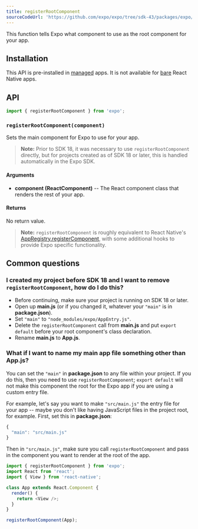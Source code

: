 ```yaml
---
title: registerRootComponent
sourceCodeUrl: 'https://github.com/expo/expo/tree/sdk-43/packages/expo/src/launch'
---
```



This function tells Expo what component to use as the root component for your app.

<PlatformsSection android emulator ios simulator web />

## Installation

This API is pre-installed in [managed](../../../introduction/managed-vs-bare.mdx#managed-workflow) apps. It is not available for [bare](../../../introduction/managed-vs-bare.mdx#bare-workflow) React Native apps.

## API

```js
import { registerRootComponent } from 'expo';
```

### `registerRootComponent(component)`

Sets the main component for Expo to use for your app.

> **Note:** Prior to SDK 18, it was necessary to use `registerRootComponent` directly, but for projects created as of SDK 18 or later, this is handled automatically in the Expo SDK.

#### Arguments

- **component (ReactComponent)** -- The React component class that renders the rest of your app.

#### Returns

No return value.

> **Note:** `registerRootComponent` is roughly equivalent to React Native's [AppRegistry.registerComponent](https://reactnative.dev/docs/appregistry.html), with some additional hooks to provide Expo specific functionality.

## Common questions

### I created my project before SDK 18 and I want to remove `registerRootComponent`, how do I do this?

- Before continuing, make sure your project is running on SDK 18 or later.
- Open up **main.js** (or if you changed it, whatever your `"main"` is in **package.json**).
- Set `"main"` to `"node_modules/expo/AppEntry.js"`.
- Delete the `registerRootComponent` call from **main.js** and put `export default` before your root component's class declaration.
- Rename **main.js** to **App.js**.

### What if I want to name my main app file something other than App.js?

You can set the `"main"` in **package.json** to any file within your
project. If you do this, then you need to use `registerRootComponent`;
`export default` will not make this component the root for the Expo app
if you are using a custom entry file.

For example, let's say you want to make `"src/main.js"` the entry file
for your app -- maybe you don't like having JavaScript files in the
project root, for example. First, set this in **package.json**:

```javascript
{
  "main": "src/main.js"
}
```

Then in `"src/main.js"`, make sure you call `registerRootComponent` and
pass in the component you want to render at the root of the app.

```javascript
import { registerRootComponent } from 'expo';
import React from 'react';
import { View } from 'react-native';

class App extends React.Component {
  render() {
    return <View />;
  }
}

registerRootComponent(App);
```
